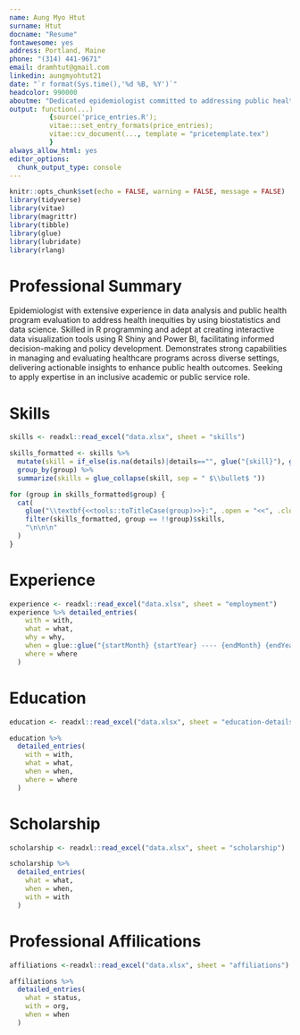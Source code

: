 ```yaml
---
name: Aung Myo Htut
surname: Htut
docname: "Resume"
fontawesome: yes
address: Portland, Maine
phone: "(314) 441-9671"
email: dramhtut@gmail.com
linkedin: aungmyohtut21
date: "`r format(Sys.time(),'%d %B, %Y')`"
headcolor: 990000
aboutme: "Dedicated epidemiologist committed to addressing public health challenges and reducing health inequities through data-driven solutions. This resume itself is a testament to that approach, compiled using code and leveraging data science techniques."
output: function(...) 
          {source('price_entries.R');
          vitae:::set_entry_formats(price_entries);
          vitae::cv_document(..., template = "pricetemplate.tex")
          }
always_allow_html: yes
editor_options:
  chunk_output_type: console
---
```


```r
knitr::opts_chunk$set(echo = FALSE, warning = FALSE, message = FALSE)
library(tidyverse)
library(vitae)
library(magrittr)
library(tibble)
library(glue)
library(lubridate)
library(rlang)
```

# Professional Summary

Epidemiologist with extensive experience in data analysis and public health program evaluation to address health inequities by using biostatistics and data science. Skilled in R programming and adept at creating interactive data visualization tools using R Shiny and Power BI, facilitating informed decision-making and policy development. Demonstrates strong capabilities in managing and evaluating healthcare programs across diverse settings, delivering actionable insights to enhance public health outcomes. Seeking to apply expertise in an inclusive academic or public service role.

# Skills

```r
skills <- readxl::read_excel("data.xlsx", sheet = "skills")

skills_formatted <- skills %>% 
  mutate(skill = if_else(is.na(details)|details=="", glue("{skill}"), glue("{skill} ({details})"))) %>% 
  group_by(group) %>% 
  summarize(skills = glue_collapse(skill, sep = " $\\bullet$ "))

for (group in skills_formatted$group) {
  cat(
    glue("\\textbf{<<tools::toTitleCase(group)>>}:", .open = "<<", .close = ">>"),
    filter(skills_formatted, group == !!group)$skills,
    "\n\n\n"
  )
}

```

# Experience

```r
experience <- readxl::read_excel("data.xlsx", sheet = "employment")
experience %>% detailed_entries(
    with = with,
    what = what,
    why = why,
    when = glue::glue("{startMonth} {startYear} ---- {endMonth} {endYear}",.na = ""),
    where = where
  )
```

# Education

```r
education <- readxl::read_excel("data.xlsx", sheet = "education-details")

education %>% 
  detailed_entries(
    with = with,
    what = what,
    when = when,
    where = where
  )
```

# Scholarship
```r
scholarship <- readxl::read_excel("data.xlsx", sheet = "scholarship")

scholarship %>% 
  detailed_entries(
    what = what,
    when = when,
    with = with
  )
```

# Professional Affilications
```r
affiliations <-readxl::read_excel("data.xlsx", sheet = "affiliations")

affiliations %>% 
  detailed_entries(
    what = status,
    with = org,
    when = when
  )
```

